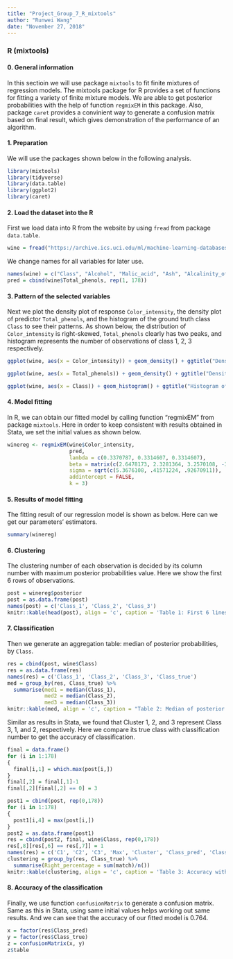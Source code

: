 ---
title: "Project_Group_7_R_mixtools"
author: "Runwei Wang"
date: "November 27, 2018"
---


### R (mixtools)

#### 0. General information 

In this sectioin we will use package `mixtools` to fit finite mixtures of regression models. The mixtools package for R provides a set of functions for fitting a variety of finite mixture models. We are able to get posterior probabilities with the help of function `regmixEM` in this package. Also, package `caret` provides a convinient way to generate a confusion matrix based on final result, which gives demonstration of the performance of an algorithm.


#### 1. Preparation
We will use the packages shown below in the following analysis.
```{r echo = TRUE, message = FALSE}
library(mixtools)
library(tidyverse)
library(data.table)
library(ggplot2)
library(caret)
```

#### 2. Load the dataset into the R
First we load data into R from the website by using `fread` from package `data.table`.
```{r echo=TRUE, message=FALSE}
wine = fread("https://archive.ics.uci.edu/ml/machine-learning-databases/wine/wine.data", header = F)
```

We change names for all variables for later use.
```{r echo=TRUE, message=FALSE}
names(wine) = c("Class", "Alcohol", "Malic_acid", "Ash", "Alcalinity_of_ash", "Magnesium", "Total_phenols", "Flavanoids", "Nonflavanoid_phenols", "Proanthocyanins", "Color_intensity", "Hue", "OD280/OD315_of_diluted_wines", "Proline")
pred = cbind(wine$Total_phenols, rep(1, 178))
```

#### 3. Pattern of the selected variables
Next we plot the density plot of response `Color_intensity`, the density plot of predictor `Total_phenols`, and the histogram of the ground truth class `Class` to see their patterns. As shown below, the distribution of `Color_intensity` is right-skewed, `Total_phenols` clearly has two peaks, and histogram represents the number of observations of class 1, 2, 3 respectively.
```{r echo=FALSE, message=FALSE}
ggplot(wine, aes(x = Color_intensity)) + geom_density() + ggtitle("Density plot of response 'Color_intensity'") + theme(plot.title = element_text(hjust = 0.5))
```

```{r echo=FALSE, message=FALSE}
ggplot(wine, aes(x = Total_phenols)) + geom_density() + ggtitle("Density plot of predictor 'Total_phenols'") + theme(plot.title = element_text(hjust = 0.5))
```

```{r echo=FALSE, message=FALSE}
ggplot(wine, aes(x = Class)) + geom_histogram() + ggtitle("Histogram of the ground truth class 'Class'") + theme(plot.title = element_text(hjust = 0.5))
```

#### 4. Model fitting
In R, we can obtain our fitted model by calling function "regmixEM" from package `mixtools`. Here in order to keep consistent with results obtained in Stata, we set the initial values as shown below.
```{r echo=TRUE, message=FALSE}
winereg <- regmixEM(wine$Color_intensity, 
                    pred, 
                    lambda = c(0.3370787, 0.3314607, 0.3314607),
                    beta = matrix(c(2.6478173, 2.3281364, 3.2570108, -3.3001476, 2.9323563, -4.4052074), nrow = 2, ncol = 3), 
                    sigma = sqrt(c(5.3676108, .41571224, .92670911)), 
                    addintercept = FALSE, 
                    k = 3)
```

#### 5. Results of model fitting
The fitting result of our regression model is shown as below. Here can we get our parameters' estimators. 
```{r echo=TRUE, message=TRUE}
summary(winereg)
```

#### 6. Clustering
The clustering number of each observation is decided by its column number with maximum posterior probabilities value. Here we show the first 6 rows of observations.
```{r echo=TRUE, message=FALSE}
post = winereg$posterior
post = as.data.frame(post)
names(post) = c('Class_1', 'Class_2', 'Class_3')
knitr::kable(head(post), align = 'c', caption = 'Table 1: First 6 lines of posterior probabilities.')
```


#### 7. Classification
Then we generate an aggregation table: median of posterior probabilities, by `Class`.
```{r echo=TRUE, message=FALSE}
res = cbind(post, wine$Class)
res = as.data.frame(res)
names(res) = c('Class_1', 'Class_2', 'Class_3', 'Class_true')
med = group_by(res, Class_true) %>%
  summarise(med1 = median(Class_1), 
            med2 = median(Class_2), 
            med3 = median(Class_3))
knitr::kable(med, align = 'c', caption = "Table 2: Median of posterior probabilities, by 'Class'")
```

Similar as results in Stata, we found that Cluster 1, 2, and 3 represent Class 3, 1, and 2, respectively. Here we compare its true class with classification number to get the accuracy of classification. 
```{r echo=TRUE, message=FALSE}
final = data.frame()
for (i in 1:178)
{
  final[i,1] = which.max(post[i,])
}
final[,2] = final[,1]-1
final[,2][final[,2] == 0] = 3

post1 = cbind(post, rep(0,178))
for (i in 1:178)
{
  post1[i,4] = max(post[i,])
}
post2 = as.data.frame(post1)
res = cbind(post2, final, wine$Class, rep(0,178))
res[,8][res[,6] == res[,7]] = 1
names(res) = c('C1', 'C2', 'C3', 'Max', 'Cluster', 'Class_pred', 'Class_true', 'match')
clustering = group_by(res, Class_true) %>%
  summarise(Right_percentage = sum(match)/n())
knitr::kable(clustering, align = 'c', caption = 'Table 3: Accuracy within each class.')
```


#### 8. Accuracy of the classification
Finally, we use function `confusionMatrix` to generate a confusion matrix. Same as this in Stata, using same initial values helps working out same results. And we can see that the accuracy of our fitted model is 0.764.
```{r echo=TRUE, message=FALSE}
x = factor(res$Class_pred)
y = factor(res$Class_true)
z = confusionMatrix(x, y)
z$table
```






